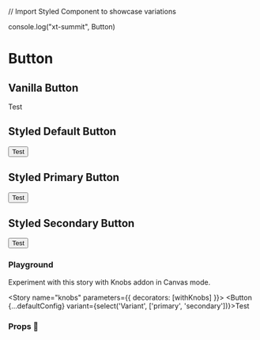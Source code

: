 

// Import Styled Component to showcase variations

console.log("xt-summit", Button)
# Button

<Meta id="button" title="Atoms/Button" component={Button} />

## Vanilla  Button

<Preview withToolbar>
  <Story name="Vanilla Button">
   <ButtonVanilla {...defaultConfig}>Test</ButtonVanilla>
  </Story>
</Preview>


## Styled Default Button

<Preview withToolbar>
  <Story name="Default Button">
   <Button {...defaultConfig}>Test</Button>
  </Story>
</Preview>


## Styled Primary Button

<Preview withToolbar>
  <Story name="Primary Button">
   <Button {...defaultConfig} variant="primary">Test</Button>
  </Story>
</Preview>

## Styled Secondary Button

<Preview withToolbar>
  <Story name="Secondary Button">
   <Button {...defaultConfig} variant="secondary">Test</Button>
  </Story>
</Preview>

### Playground

Experiment with this story with Knobs addon in Canvas mode.

<Story name="knobs" parameters={{ decorators: [withKnobs] }}>
  <Story name="Default Button Knobs">
   <Button {...defaultConfig} variant={select('Variant', ['primary', 'secondary'])}>Test</Button>
  </Story>
</Story>

### Props 🔧

<Props of={ButtonVanilla} />
